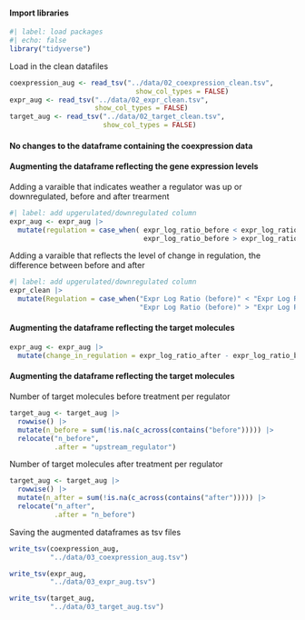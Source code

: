 #### Import libraries 

```r
#| label: load packages
#| echo: false
library("tidyverse")
```

Load in the clean datafiles  
```r
coexpression_aug <- read_tsv("../data/02_coexpression_clean.tsv",
                               show_col_types = FALSE)
expr_aug <- read_tsv("../data/02_expr_clean.tsv",
                     show_col_types = FALSE)
target_aug <- read_tsv("../data/02_target_clean.tsv",
                       show_col_types = FALSE)
```

#### No changes to the dataframe containing the coexpression data

#### Augmenting the dataframe reflecting the gene expression levels

Adding a varaible that indicates weather a regulator was up or downregulated,
before and after trearment 
```r
#| label: add upgerulated/downregulated column 
expr_aug <- expr_aug |>
  mutate(regulation = case_when( expr_log_ratio_before < expr_log_ratio_after ~ "Upregulated",
                                 expr_log_ratio_before > expr_log_ratio_after ~ "Downregulated"))
```

Adding a varaible that reflects the level of change in regulation, the
difference between before and after 
```r
#| label: add upgerulated/downregulated column 
expr_clean |> 
  mutate(Regulation = case_when("Expr Log Ratio (before)" < "Expr Log Ratio (after)" ~ "Upregulated",
                                "Expr Log Ratio (before)" > "Expr Log Ratio (after)" ~ "Downregulated"))

```

#### Augmenting the dataframe reflecting the target molecules
```r
expr_aug <- expr_aug |>
  mutate(change_in_regulation = expr_log_ratio_after - expr_log_ratio_before)
```


#### Augmenting the dataframe reflecting the target molecules 

Number of target molecules before treatment per regulator
```r
target_aug <- target_aug |> 
  rowwise() |> 
  mutate(n_before = sum(!is.na(c_across(contains("before"))))) |> 
  relocate("n_before",
           .after = "upstream_regulator")
```

Number of target molecules after treatment per regulator
```r
target_aug <- target_aug |> 
  rowwise() |> 
  mutate(n_after = sum(!is.na(c_across(contains("after"))))) |> 
  relocate("n_after",
           .after = "n_before")
```

Saving the augmented dataframes as tsv files
```r
write_tsv(coexpression_aug,
          "../data/03_coexpression_aug.tsv")

write_tsv(expr_aug,
          "../data/03_expr_aug.tsv")

write_tsv(target_aug,
          "../data/03_target_aug.tsv")
```
